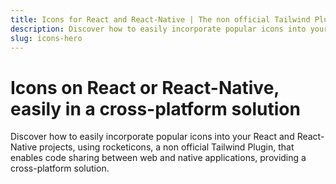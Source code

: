 ```yaml
---
title: Icons for React and React-Native | The non official Tailwind Plugin
description: Discover how to easily incorporate popular icons into your React and React-Native projects, a non official Tailwind Plugin using RocketIcons, enabling code sharing between web and native applications, providing a cross-platform solution.
slug: icons-hero
---
```


# Icons on React or React-Native, easily in a cross-platform solution
Discover how to easily incorporate popular icons into your React and React-Native projects, using rocketicons, a non official Tailwind Plugin,
that enables code sharing between web and native applications, providing a cross-platform solution.
